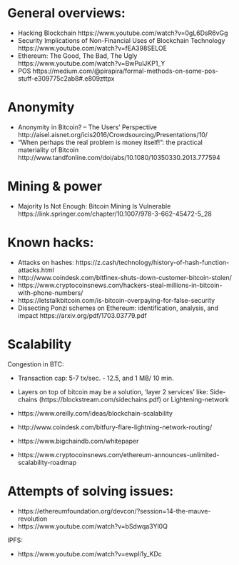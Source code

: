 

# General overviews:

- Hacking Blockchain https://www.youtube.com/watch?v=0gL6DsR6vGg
- Security Implications of Non-Financial Uses of Blockchain Technology  https://www.youtube.com/watch?v=fEA398SELOE
- Ethereum: The Good, The Bad, The Ugly https://www.youtube.com/watch?v=BwPulJKP1_Y
- POS https://medium.com/@pirapira/formal-methods-on-some-pos-stuff-e309775c2ab8#.e809zttpx


# Anonymity

- Anonymity in Bitcoin? – The Users’ Perspective http://aisel.aisnet.org/icis2016/Crowdsourcing/Presentations/10/
- “When perhaps the real problem is money itself!”: the practical materiality of Bitcoin http://www.tandfonline.com/doi/abs/10.1080/10350330.2013.777594


# Mining & power

- Majority Is Not Enough: Bitcoin Mining Is Vulnerable https://link.springer.com/chapter/10.1007/978-3-662-45472-5_28

# Known hacks:

- Attacks on hashes: https://z.cash/technology/history-of-hash-function-attacks.html
- http://www.coindesk.com/bitfinex-shuts-down-customer-bitcoin-stolen/
- https://www.cryptocoinsnews.com/hackers-steal-millions-in-bitcoin-with-phone-numbers/
- https://letstalkbitcoin.com/is-bitcoin-overpaying-for-false-security
- Dissecting Ponzi schemes on Ethereum: identification, analysis, and impact https://arxiv.org/pdf/1703.03779.pdf


# Scalability

Congestion in BTC:

- Transaction cap: 5-7 tx/sec. - 12.5, and 1 MB/ 10 min.
- Layers on top of bitcoin may be a solution, 'layer 2 services' like: Side-chains (https://blockstream.com/sidechains.pdf) or Lightening-network

- https://www.oreilly.com/ideas/blockchain-scalability
- http://www.coindesk.com/bitfury-flare-lightning-network-routing/
- https://www.bigchaindb.com/whitepaper 
- https://www.cryptocoinsnews.com/ethereum-announces-unlimited-scalability-roadmap

 
# Attempts of solving issues:

- https://ethereumfoundation.org/devcon/?session=14-the-mauve-revolution
- https://www.youtube.com/watch?v=bSdwqa3Yl0Q

IPFS:

- https://www.youtube.com/watch?v=ewpIi1y_KDc

